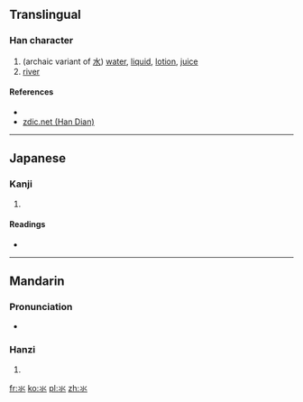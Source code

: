 ==Translingual==

===Han character===
{{Han char|rn=85|rad=水|as=01|sn=5|four=|canj=X水 (XE), 火火 (FF), XX火火 (XXFF)}}

# (archaic variant of [[水]]) [[water]], [[liquid]], [[lotion]], [[juice]]
# [[river]]

====References====
* {{Han ref|kx=0603.011|dkj=17092|hdz=31545.011|uh=6C3A|ud=27706}}
*[http://www.zdic.net/z/1c/js/6C3A.htm zdic.net (Han Dian)]

----

==Japanese==

===Kanji===
{{ja-kanji|grade=|rs=水01}}

# {{defn|lang=ja|sort=水01}}

====Readings====
* {{ja-readings|on=[[すい]] (sui)|kun=[[したみず]] (shitamizu)}}

----

==Mandarin==

===Pronunciation===
* {{audio|zh-shuǐ.ogg|audio}}

===Hanzi===
{{cmn-hanzi|pin=[[shuǐ]] ([[shui3]])|wg=shui<sup>3</sup>}}

# {{defn|lang=cmn|sort=水01}}

[[fr:氺]]
[[ko:氺]]
[[pl:氺]]
[[zh:氺]]